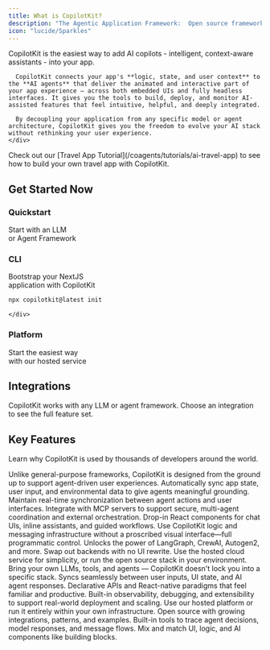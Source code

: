 ```yaml
---
title: What is CopilotKit?
description: "The Agentic Application Framework:  Open source framework and hosted service for AI-assisted applications."
icon: "lucide/Sparkles"
---
```


<div className="grid grid-cols-1 lg:grid-cols-2 gap-8 items-start -mt-6">
  <div className="[&>p]:mb-4">
    <div>
      CopilotKit is the easiest way to add AI copilots - intelligent, context-aware assistants - into your app.

      CopilotKit connects your app's **logic, state, and user context** to the **AI agents** that deliver the animated and interactive part of your app experience — across both embedded UIs and fully headless interfaces. It gives you the tools to build, deploy, and monitor AI-assisted features that feel intuitive, helpful, and deeply integrated.

      By decoupling your application from any specific model or agent architecture, CopilotKit gives you the freedom to evolve your AI stack without rethinking your user experience.
    </div>
  </div>
  <div className="flex flex-col items-center">
    <MaximizableVideo 
      src="/images/coagents/tutorials/ai-travel-app/demo.mp4"
      className="w-full max-w-md"
    />
    <div className="w-full max-w-md mt-6">
        <Callout title="Want to build your own travel app?">
        Check out our [Travel App Tutorial](/coagents/tutorials/ai-travel-app) to see how to build your own travel app with CopilotKit.
        </Callout>
    </div>
  </div>
</div>

## Get Started Now
<div className="grid grid-cols-1 md:grid-cols-2 lg:grid-cols-3 gap-6 mb-12">
  <div className="border-2 border-border px-6 pt-1 pb-4 rounded-xl text-center transition-colors min-h-[180px] flex flex-col justify-between">
    <div>
      <h3 className="text-xl font-bold mb-3 text-foreground">Quickstart</h3>
      <p className="text-sm text-muted-foreground mb-8">Start with an LLM<br /> or Agent Framework</p>
    </div>
    <div className="h-12 flex items-center justify-center">
      <QuickstartDropdown />
    </div>
  </div>
  <div className="border-2 border-border px-6 pt-1 pb-4 rounded-xl text-center transition-colors min-h-[180px] flex flex-col justify-between">
    <div>
      <h3 className="text-xl font-bold mb-3 text-foreground">CLI</h3>
      <p className="text-sm text-muted-foreground mb-4">Bootstrap your NextJS<br />application with CopilotKit</p>
    </div>
    <div className="h-12 flex items-center justify-center">
      
```bash
npx copilotkit@latest init
```
    </div>
  </div>
  <div className="border-2 border-border px-6 pt-1 pb-4 rounded-xl text-center transition-colors min-h-[180px] flex flex-col justify-between">
    <div>
      <h3 className="text-xl font-bold mb-3 text-foreground">Platform</h3>
      <p className="text-sm text-muted-foreground mb-4">Start the easiest way<br /> with our hosted service</p>
    </div>
    <div className="h-12 flex items-center justify-center">
      <LinkToCopilotCloud asButton={true} />
    </div>
  </div>
  
</div>

## Integrations

CopilotKit works with any LLM or agent framework.  Choose an integration to see the full feature set.

<IntegrationsGrid />

## Key Features
Learn why CopilotKit is used by thousands of developers around the world.

<div className="flex flex-row gap-8 my-8">
  <div className="w-1/2">
    <Accordions>
      <Accordion title="Designed for Agentic Applications">
        Unlike general-purpose frameworks, CopilotKit is designed from the ground up to support agent-driven user experiences.
      </Accordion>
      <Accordion title="Context Injection">
        Automatically sync app state, user input, and environmental data to give agents meaningful grounding.
      </Accordion>
      <Accordion title="AGUI Protocol">
        Maintain real-time synchronization between agent actions and user interfaces.
      </Accordion>
      <Accordion title="MCP Support">
        Integrate with MCP servers to support secure, multi-agent coordination and external orchestration.
      </Accordion>
      <Accordion title="UI Integration">
        Drop-in React components for chat UIs, inline assistants, and guided workflows.
      </Accordion>
      <Accordion title="Headless Mode">
        Use CopilotKit logic and messaging infrastructure without a proscribed visual interface—full programmatic control.
      </Accordion>
      <Accordion title="LLM & Agent Framework Agnostic">
        Unlocks the power of LangGraph, CrewAI, Autogen2, and more. Swap out backends with no UI rewrite.
      </Accordion>
      <Accordion title="Hosted or Self-Hosted">
        Use the hosted cloud service for simplicity, or run the open source stack in your environment.
      </Accordion>
    </Accordions>
  </div>
  <div className="w-1/2">
    <Accordions>
      <Accordion title="Full Flexibility">
        Bring your own LLMs, tools, and agents — CopilotKit doesn't lock you into a specific stack.
      </Accordion>
      <Accordion title="Real-Time Interaction">
        Syncs seamlessly between user inputs, UI state, and AI agent responses.
      </Accordion>
      <Accordion title="Unified DevX">
        Declarative APIs and React-native paradigms that feel familiar and productive.
      </Accordion>
      <Accordion title="Production-Ready">
        Built-in observability, debugging, and extensibility to support real-world deployment and scaling.
      </Accordion>
      <Accordion title="Cloud or OSS">
        Use our hosted platform or run it entirely within your own infrastructure.
      </Accordion>
      <Accordion title="Community & Extensibility">
        Open source with growing integrations, patterns, and examples.
      </Accordion>
      <Accordion title="Observability & Debugging">
        Built-in tools to trace agent decisions, model responses, and message flows.
      </Accordion>
      <Accordion title="Composable Architecture">
        Mix and match UI, logic, and AI components like building blocks.
      </Accordion>
    </Accordions>
  </div>
</div>

 

